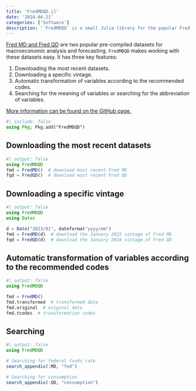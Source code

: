 ```yaml
---
title: 'FredMDQD.jl'
date: '2024-04-21'
categories: ['Software']
description: '`FredMDQD` is a small Julia library for the popular Fred MD and Fred QD datasets'
---
```


[Fred MD and Fred QD](https://research.stlouisfed.org/econ/mccracken/fred-databases/) are two popular pre-compiled datasets for macroeconomic analysis and forecasting. `FredMDQD` makes working with these datasets easy. It has three key features: 

1. Downloading the most recent datasets.
2. Downloading a specific vintage.
3. Automatic transformation of variables according to the recommended codes.
4. Searching for the meaning of variables or searching for the abbreviation of variables. 

[More information can be found on the GitHub page.](https://github.com/enweg/FredMDQD.jl)


```julia
#| include: false
using Pkg; Pkg.add("FredMDQD")
```

## Downloading the most recent datasets


```julia
#| output: false
using FredMDQD
fmd = FredMD()  # download most recent Fred MD
fqd = FredQD()  # download most recent Fred QD
```

## Downloading a specific vintage 


```julia
#| output: false
using FredMDQD
using Dates 

d = Date("2023/01", dateformat"yyyy/mm")
fmd = FredMD(d)  # download the January 2023 vintage of Fred MD
fqd = FredQD(d)  # download the January 2024 vintage of Fred QD
```

## Automatic transformation of variables according to the recommended codes 


```julia
#| output: false
using FredMDQD

fmd = FredMD()
fmd.transformed  # transformed data 
fmd.original  # original data
fmd.tcodes  # transformation codes
```

## Searching 


```julia
#| output: false
using FredMDQD

# Searching for federal funds rate
search_appendix(:MD, "fed")

# Searching for consumption
search_appendix(:QD, "consumption")
```

